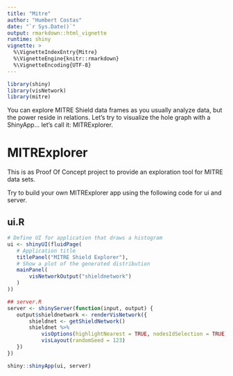 ```yaml
---
title: "Mitre"
author: "Humbert Costas"
date: "`r Sys.Date()`"
output: rmarkdown::html_vignette
runtime: shiny
vignette: >
  %\VignetteIndexEntry{Mitre}
  %\VignetteEngine{knitr::rmarkdown}
  %\VignetteEncoding{UTF-8}
---
```


```r
library(shiny)
library(visNetwork)
library(mitre)
```
You can explore MITRE Shield data frames as you usually analyze data, but
the power reside in relations. Let's try to visualize the hole graph with 
a ShinyApp... let's call it: MITRExplorer.
  
# MITRExplorer
This is as Proof Of Concept project to provide an exploration tool for 
MITRE data sets.

Try to build your own MITRExplorer app using the following code for ui and server.

## ui.R
```r

# Define UI for application that draws a histogram
ui <- shinyUI(fluidPage(
   # Application title
   titlePanel("MITRE Shield Explorer"),
   # Show a plot of the generated distribution
   mainPanel(
       visNetworkOutput("shieldnetwork")
   )
))

## server.R
server <- shinyServer(function(input, output) {
   output$shieldnetwork <- renderVisNetwork({
       shieldnet <- getShieldNetwork()
       shieldnet %>%
           visOptions(highlightNearest = TRUE, nodesIdSelection = TRUE) %>%
           visLayout(randomSeed = 123)
   })
})

shiny::shinyApp(ui, server)
```
